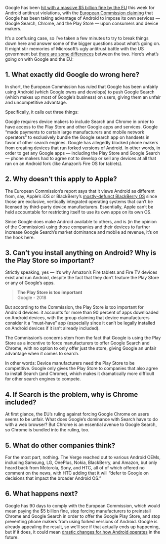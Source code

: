 Google has been [hit with a massive $5 billion fine by the EU](https://www.theverge.com/2018/7/18/17580694/google-android-eu-fine-antitrust) this week for Android antitrust violations, with the [European Commission claiming](http://europa.eu/rapid/press-release_IP-18-4581_en.htm) that Google has been taking advantage of Android to impose its own services — Google Search, Chrome, and the Play Store — upon consumers and device makers.

It’s a confusing case, so I’ve taken a few minutes to try to break things down here and answer some of the bigger questions about what’s going on. It might stir memories of Microsoft’s ugly antitrust battle with the US government but [there are some differences](https://www.theverge.com/2018/7/18/17587620/google-european-commission-billion-fine-microsoft-antitrust) between the two. Here’s what’s going on with Google and the EU:

## 1. What exactly did Google do wrong here?

In short, the European Commission has ruled that Google has been unfairly using Android (which Google owns and develops) to push Google Search (which makes up most of Google’s business) on users, giving them an unfair and uncompetitive advantage.

Specifically, it calls out three things:

Google requires device makers to include Search and Chrome in order to have access to the Play Store and other Google apps and services.
Google “made payments to certain large manufacturers and mobile network operators” to exclusively bundle the Google search app on handsets in favor of other search engines.
Google has allegedly blocked phone makers from creating devices that run forked versions of Android. In other words, in order to get any Google apps — including the Play Store and Google Search — phone makers had to agree not to develop or sell any devices at all that ran on an Android fork (like Amazon’s Fire OS for tablets).

## 2. Why doesn’t this apply to Apple?

The European Commission’s report says that it views Android as different from, say, Apple’s iOS or BlackBerry’s [mostly-defunct BlackBerry OS](https://www.theverge.com/circuitbreaker/2017/12/18/16790488/blackberry-bb10-os-support-two-more-years-classic) since those are exclusive, vertically integrated operating systems that can’t be licensed by third-party device manufacturers. Essentially, Apple can’t be held accountable for restricting itself to use its own apps on its own OS.

Since Google does make Android available to others, and is (in the opinion of the Commission) using those companies and their devices to further increase Google Search’s market dominance and mobile ad revenue, it’s on the hook here.

## 3. Can’t you install anything on Android? Why is the Play Store so important?

Strictly speaking, yes — it’s why Amazon’s Fire tablets and Fire TV devices exist and run Android, despite the fact that they don’t feature the Play Store or any of Google’s apps.

>**The Play Store is too important**<br />
>Google - 2018

But according to the Commission, the Play Store is too important for Android devices: it accounts for more than 90 percent of apps downloaded on Android devices, with the group claiming that device manufacturers consider it a “must-have” app (especially since it can’t be legally installed on Android devices if it isn’t already included).

The Commission’s concerns stem from the fact that Google is using the Play Store as a incentive to force manufacturers to offer Google Search and Chrome, with no option to only offer just the store, giving Google an unfair advantage when it comes to search.

In other words: Device manufacturers need the Play Store to be competitive. Google only gives the Play Store to companies that also agree to install Search (and Chrome), which makes it dramatically more difficult for other search engines to compete.

## 4. If Search is the problem, why is Chrome included?

At first glance, the EU’s ruling against forcing Google Chrome on users seems to be unfair. What does Google’s dominance with Search have to do with a web browser? But Chrome is an essential avenue to Google Search, so Chrome is bundled into the ruling, too.

## 5. What do other companies think?

For the most part, nothing. The Verge reached out to various Android OEMs, including Samsung, LG, OnePlus, Nokia, BlackBerry, and Amazon, but only heard back from Motorola, Sony, and HTC, all of of which offered no comment on the news, with HTC adding that it will “defer to Google on decisions that impact the broader Android OS.”

## 6. What happens next?

Google has 90 days to comply with the European Commission, which would mean paying the $5 billion fine, stop forcing manufacturers to preinstall Chrome and Google Search in order to offer the Google Play Store, and stop preventing phone makers from using forked versions of Android. Google is already appealing the result, so we’ll see if that actually ends up happening, but if it does, it could mean [drastic changes for how Android operates](https://www.theverge.com/2018/7/18/17585396/google-android-eu-fine-response) in the future.
